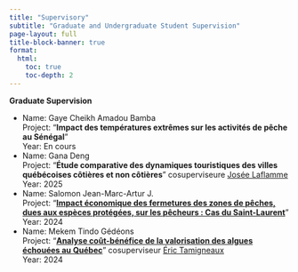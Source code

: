 ```yaml
---
title: "Supervisory"
subtitle: "Graduate and Undergraduate Student Supervision"
page-layout: full
title-block-banner: true
format:
  html:
    toc: true
    toc-depth: 2
---
```


**Graduate Supervision**

-   <div>

    | Name: Gaye Cheikh Amadou Bamba
    | Project: “**Impact des températures extrêmes sur les activités de pêche au Sénégal**”
    | Year: En cours

    </div>

-   <div>

    | Name: Gana Deng
    | Project: “**Étude comparative des dynamiques touristiques des villes québécoises côtières et non côtières**” cosuperviseure [Josée Laflamme](https://www.uqar.ca/professeurs/laflamme-josee/)
    | Year: 2025

    </div>

-   <div>

    | Name: Salomon Jean-Marc-Artur J.
    | Project: “[**Impact économique des fermetures des zones de pêches, dues aux espèces protégées, sur les pêcheurs : Cas du Saint-Laurent**](https://semaphore.uqar.ca/id/eprint/3287/)”
    | Year: 2024

    </div>

-   <div>

    | Name: Mekem Tindo Gédéons
    | Project: “[**Analyse coût-bénéfice de la valorisation des algues échouées au Québec**](https://semaphore.uqar.ca/id/eprint/3211/)” cosuperviseur [Éric Tamigneaux](https://www.inaf.ulaval.ca/membres/eric-tamigneaux/)
    | Year: 2024

    </div>

